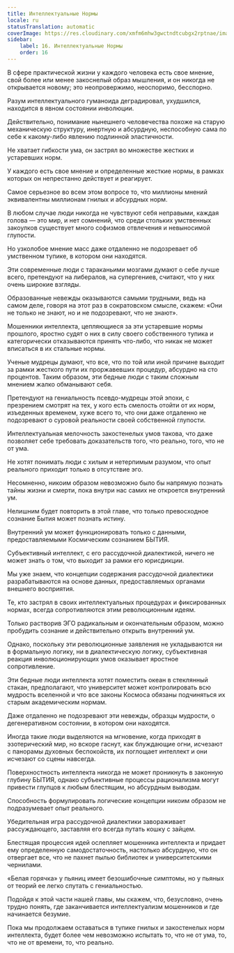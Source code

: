 ```yaml
---
title: Интеллектуальные Нормы
locale: ru
statusTranslation: automatic
coverImage: https://res.cloudinary.com/xmfm6mhw3gwctndtcubgx2rptnae/image/upload/v1741354419/small_cover_la_gran_rebelion_28716e29d2.webp
sidebar:
    label: 16. Интеллектуальные Нормы
    order: 16
---
```

В сфере практической жизни у каждого человека есть свое мнение, свой более или менее закоснелый образ мышления, и он никогда не открывается новому; это неопровержимо, неоспоримо, бесспорно.

Разум интеллектуального гуманоида деградировал, ухудшился, находится в явном состоянии инволюции.

Действительно, понимание нынешнего человечества похоже на старую механическую структуру, инертную и абсурдную, неспособную сама по себе к какому-либо явлению подлинной эластичности.

Не хватает гибкости ума, он застрял во множестве жестких и устаревших норм.

У каждого есть свое мнение и определенные жесткие нормы, в рамках которых он непрестанно действует и реагирует.

Самое серьезное во всем этом вопросе то, что миллионы мнений эквивалентны миллионам гнилых и абсурдных норм.

В любом случае люди никогда не чувствуют себя неправыми, каждая голова — это мир, и нет сомнений, что среди стольких умственных закоулков существует много софизмов отвлечения и невыносимой глупости.

Но узколобое мнение масс даже отдаленно не подозревает об умственном тупике, в котором они находятся.

Эти современные люди с тараканьими мозгами думают о себе лучше всего, претендуют на либералов, на супергениев, считают, что у них очень широкие взгляды.

Образованные невежды оказываются самыми трудными, ведь на самом деле, говоря на этот раз в сократовском смысле, скажем: «Они не только не знают, но и не подозревают, что не знают».

Мошенники интеллекта, цепляющиеся за эти устаревшие нормы прошлого, яростно судят о них в силу своего собственного тупика и категорически отказываются принять что-либо, что никак не может вписаться в их стальные нормы.

Ученые мудрецы думают, что все, что по той или иной причине выходит за рамки жесткого пути их проржавевших процедур, абсурдно на сто процентов. Таким образом, эти бедные люди с таким сложным мнением жалко обманывают себя.

Претендуют на гениальность псевдо-мудрецы этой эпохи, с презрением смотрят на тех, у кого есть смелость отойти от их норм, изъеденных временем, хуже всего то, что они даже отдаленно не подозревают о суровой реальности своей собственной глупости.

Интеллектуальная мелочность закостенелых умов такова, что даже позволяет себе требовать доказательств того, что реально, того, что не от ума.

Не хотят понимать люди с хилым и нетерпимым разумом, что опыт реального приходит только в отсутствие эго.

Несомненно, никоим образом невозможно было бы напрямую познать тайны жизни и смерти, пока внутри нас самих не откроется внутренний ум.

Нелишним будет повторить в этой главе, что только превосходное сознание Бытия может познать истину.

Внутренний ум может функционировать только с данными, предоставляемыми Космическим сознанием БЫТИЯ.

Субъективный интеллект, с его рассудочной диалектикой, ничего не может знать о том, что выходит за рамки его юрисдикции.

Мы уже знаем, что концепции содержания рассудочной диалектики разрабатываются на основе данных, предоставляемых органами внешнего восприятия.

Те, кто застрял в своих интеллектуальных процедурах и фиксированных нормах, всегда сопротивляются этим революционным идеям.

Только растворив ЭГО радикальным и окончательным образом, можно пробудить сознание и действительно открыть внутренний ум.

Однако, поскольку эти революционные заявления не укладываются ни в формальную логику, ни в диалектическую логику, субъективная реакция инволюционирующих умов оказывает яростное сопротивление.

Эти бедные люди интеллекта хотят поместить океан в стеклянный стакан, предполагают, что университет может контролировать всю мудрость вселенной и что все законы Космоса обязаны подчиняться их старым академическим нормам.

Даже отдаленно не подозревают эти невежды, образцы мудрости, о дегенеративном состоянии, в котором они находятся.

Иногда такие люди выделяются на мгновение, когда приходят в эзотерический мир, но вскоре гаснут, как блуждающие огни, исчезают с панорамы духовных беспокойств, их поглощает интеллект и они исчезают со сцены навсегда.

Поверхностность интеллекта никогда не может проникнуть в законную глубину БЫТИЯ, однако субъективные процессы рационализма могут привести глупцов к любым блестящим, но абсурдным выводам.

Способность формулировать логические концепции никоим образом не подразумевает опыт реального.

Убедительная игра рассудочной диалектики завораживает рассуждающего, заставляя его всегда путать кошку с зайцем.

Блестящая процессия идей ослепляет мошенника интеллекта и придает ему определенную самодостаточность, настолько абсурдную, что он отвергает все, что не пахнет пылью библиотек и университетскими чернилами.

«Белая горячка» у пьяниц имеет безошибочные симптомы, но у пьяных от теорий ее легко спутать с гениальностью.

Подойдя к этой части нашей главы, мы скажем, что, безусловно, очень трудно понять, где заканчивается интеллектуализм мошенников и где начинается безумие.

Пока мы продолжаем оставаться в тупике гнилых и закостенелых норм интеллекта, будет более чем невозможно испытать то, что не от ума, то, что не от времени, то, что реально.

